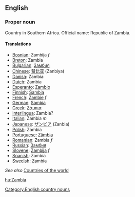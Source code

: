 ==English==

===Proper noun===

Country in Southern Africa. Official name: Republic of Zambia.

====Translations====

*[[Bosnian]]: Zambija ''f''
*[[Breton]]: Zambia
*[[Bulgarian]]: [[Замбия]]
*[[Chinese]]: [[赞比亚]] (Zanbiya)
*[[Danish]]: Zambia
*[[Dutch]]: Zambia
*[[Esperanto]]: [[Zambio]]
*[[Finnish]]: [[Sambia]]
*[[French]]: [[Zambie]] ''f''
*[[German]]: [[Sambia]]
*[[Greek]]: [[Ζάμπια]]
*[[Interlingua]]: Zambia?
*[[Italian]]: Zambia ''m''
*[[Japanese]]: [[ザンビア]] (Zanbia)
*[[Polish]]: Zambia
*[[Portuguese]]: [[Zâmbia]]
*[[Romanian]]: Zambia ''f''
*[[Russian]]: [[Замбия]]
*[[Slovene]]: [[Zambija]] ''f''
*[[Spanish]]: Zambia
*[[Swedish]]: Zambia

''See also'' [[Countries of the world]]

[[Category:English country nouns]]

[[hu:Zambia]]
